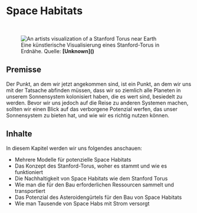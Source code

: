 
# Space Habitats

<ReadingTime duration="1" />
<AudioPlayer ident="spacehabs/introduction" />

<br/>
<figure>
<Image src={require(".//../../resources/images/spacehabitats.png")} alt="An artists visualization of a Stanford Torus near Earth" />
<figcaption style={{ color: "rgb(156, 156, 156)", fontSize: "14px", marginTop: "2px" }}>Eine künstlerische Visualisierung eines Stanford-Torus in Erdnähe. Quelle: <strong>[Unknown]()</strong></figcaption>
</figure>

## Premisse
Der Punkt, an dem wir jetzt angekommen sind, ist ein Punkt, an dem wir uns mit der Tatsache abfinden müssen, dass wir so ziemlich alle Planeten in unserem Sonnensystem kolonisiert haben, die es wert sind, besiedelt zu werden. Bevor wir uns jedoch auf die Reise zu anderen Systemen machen, sollten wir einen Blick auf das verborgene Potenzial werfen, das unser Sonnensystem zu bieten hat, und wie wir es richtig nutzen können.

## Inhalte
In diesem Kapitel werden wir uns folgendes anschauen:

- Mehrere Modelle für potenzielle Space Habitats 
- Das Konzept des Stanford-Torus, woher es stammt und wie es funktioniert
- Die Nachhaltigkeit von Space Habitats wie dem Stanford Torus
- Wie man die für den Bau erforderlichen Ressourcen sammelt und transportiert
- Das Potenzial des Asteroidengürtels für den Bau von Space Habitats
- Wie man Tausende von Space Habs mit Strom versorgt


<SaveArticleSection article="space-habitats-introduction"/>

<Analytics />